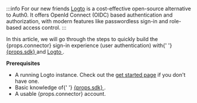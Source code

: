 :::info For our new friends
[Logto](https://logto.io) is a cost-effective open-source alternative to Auth0. It offers OpenId Connect (OIDC) based authentication and authorization, with modern features like passwordless sign-in and role-based access control.
:::

<p>
  In this article, we will go through the steps to quickly build the {props.connector} sign-in
  experience (user authentication) with{' '}
  <a href={props.link} target="_blank" rel="noopener">
    {props.sdk}
  </a>
  <span> and </span>
  <a href="https://logto.io" target="_blank" rel="noopener">
    Logto
  </a>
  .
</p>

**Prerequisites**

- A running Logto instance. Check out the [get started page](/docs/tutorials/get-started/) if you don't have one.
- <span>
    Basic knowledge of{' '}
    <a href={props.link} target="_blank" rel="noopener">
      {props.sdk}
    </a>
    .
  </span>
- <span>A usable {props.connector} account.</span>

